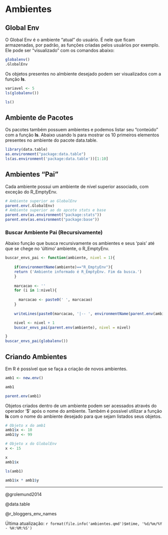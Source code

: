 # Ambientes

## Global Env

O Global Env é o ambiente "atual" do usuário. É nele que ficam armazenadas, por padrão, as funções criadas pelos usuários por exemplo. Ele pode ser "visualizado" com os comandos abaixo:

```r
globalenv()
.GlobalEnv
```

Os objetos presentes no almbiente desejado podem ser visualizados com a função **ls**.

```r

variavel <- 5
ls(globalenv())

ls()

```

## Ambiente de Pacotes

Os pacotes também possuem ambientes e podemos listar seu "conteúdo" com a função **ls**. Abaixo usando ls para mostrar os 10 primeiros elementos presentes no ambiente do pacote data.table.

```r
library(data.table)
as.environment("package:data.table")
ls(as.environment('package:data.table'))[1:10]

```

## Ambientes "Pai"

Cada ambiente possui um ambiente de nível superior associado, com exceção do R_EmptyEnv.

```r
# Ambiente superior ao GlobalEnv
parent.env(.GlobalEnv)
# Ambiente superior ao do apcote stats e base
parent.env(as.environment("package:stats"))
parent.env(as.environment("package:base"))

```

### Buscar Ambiente Pai (Recursivamente)

Abaixo função que busca recursivamente os ambientes e seus 'pais' até que se chege no 'último' ambiente, o R_EmptyEnv.

```r

buscar_envs_pai <- function(ambiente, nivel = 1){
 
    if(environmentName(ambiente)=="R_EmptyEnv"){
    return ('Ambiente informado é R_EmptyEnv. Fim da busca.')
    }
    
    marcacao <- ''
    for (i in 1:nivel){
      
      marcacao <- paste0(' ', marcacao)
    }
    
    writeLines(paste0(marcacao, '|-- ', environmentName(parent.env(ambiente))))

    nivel <- nivel + 1
    buscar_envs_pai(parent.env(ambiente), nivel = nivel)

}
buscar_envs_pai(globalenv())


```

## Criando Ambientes

Em R é possível que se faça a criação de novos ambientes.

```r
amb1 <- new.env()

amb1

parent.env(amb1)
```

Objetos criados dentro de um ambiente podem ser acessados através do operador '\$' após o nome do ambiente. Também é possível utilizar a função **ls** com o nome do ambiente desejado para que sejam listados seus objetos.

```r
# Objeto x do amb1
amb1$x <- 10
amb1$y <- 99

# Objeto x do GlobalEnv
x <- 15

x
amb1$x

ls(amb1)

amb1$x * amb1$y
```

------------------------------------------------------------------------

@grolemund2014

@data.table

@r_bloggers_env_names

Última atualização: `r format(file.info('ambientes.qmd')$mtime, '%d/%m/%Y - %H:%M:%S')`
